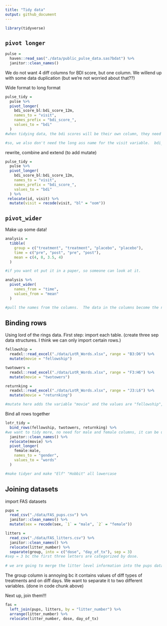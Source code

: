 ```yaml
---
title: "Tidy data"
output: github_document
---
```


```r
library(tidyverse)
```

## `pivot longer`

```r
pulse = 
  haven::read_sas("./data/public_pulse_data.sas7bdat") %>% 
  janitor::clean_names()
```

We do not want 4 diff columns for BDI score, but one column. We willend up with some data duplication (but we're not worried about that??)

Wide format to long format
```r
pulse_tidy = 
  pulse %>% 
  pivot_longer(
    bdi_score_bl:bdi_score_12m,
    names_to = "visit",
    names_prefix = "bdi_score_",
    values_to = "bdi"
  )
#when tidying data, the bdi scores will be their own column, they need their own name, which we've named here as "visit". Their values will no longer fall under their current columns and need to be renamed as well to "bdi"

#so, we also don't need the long ass name for the visit variable.  bdi_score_bl can just be "bl" or "baseline".  The `names_prefix` fn removes it.  NEXT time, fix bl to 0m for consistency (IN THE NEXT CODE CHUNK.
```

rewrite, combine and extend (to add mutate)

```r
pulse_tidy = 
  pulse %>% 
  pivot_longer(
    bdi_score_bl:bdi_score_12m,
    names_to = "visit",
    names_prefix = "bdi_score_",
    values_to = "bdi"
  ) %>% 
 relocate(id, visit) %>% 
  mutate(visit = recode(visit, "bl" = "oom"))

```


## `pivot_wider`

Make up some data!

```r
analysis = 
  tibble(
    group = c("treatment", "treatment", "placebo", "placebo"),
    time = c("pre", "post", "pre", "post"),
    mean = c(4, 8, 3.5, 4)
  )

#if you want ot put it in a paper, so someone can look at it.

analysis %>% 
  pivot_wider(
    names_from = "time",
    values_from = "mean"
  )

#pull the names from the columns.  The data in the columns become the new column names
```



## Binding rows
Using lord of the rings data. 
First step: import each table. (create three sep data structures.  I think we can only import certain rows.)

```r
fellowship = 
  readxl::read_excel("./data/LotR_Words.xlsx", range = "B3:D6") %>% 
  mutate(movie = "fellowship")

twotowers = 
  readxl::read_excel("./data/LotR_Words.xlsx", range = "F3:H6") %>% 
  mutate(movie = "twotowers")

returnking = 
  readxl::read_excel("./data/LotR_Words.xlsx", range = "J3:L6") %>% 
  mutate(movie = "returnking")

#mutate here adds the variable "movie" and the values are "fellowship", "twotowers", "returnking".
```

Bind all rows together

```r
lotr_tidy = 
  bind_rows(fellowship, twotowers, returnking) %>% 
#we want to tidy more, no need for male and female columns, it can be under one "sex" and the values under "words"
  janitor::clean_names() %>% 
  relocate(movie) %>% 
  pivot_longer(
    female:male,
    names_to = "gender",
    values_to = "words"
  )

#make tidyer and make "Elf" "Hobbit" all lowercase
```

## Joining datasets

import FAS datasets

```r
pups = 
  read_csv("./data/FAS_pups.csv") %>% 
  janitor::clean_names() %>% 
  mutate(sex = recode(sex, `1` = "male", `2` = "female"))

litters = 
  read_csv("./data/FAS_litters.csv") %>% 
  janitor::clean_names() %>% 
  relocate(litter_number) %>% 
  separate(group, into = c("dose", "day_of_tx"), sep = 3) 
#sep = 3 bc the first three letters are categorized by dose. 
  
# we are going to merge the litter level information into the pups dataset. Litter number is the key, it exists in both places. 
```

The group column is annoying bc it contains values of diff types of treatments and on diff days.  We want to separate it to two different variables. (done in code chunk above) 


Next up, join them!!!

```r
fas = 
  left_join(pups, litters, by = "litter_number") %>% 
  arrange(litter_number) %>% 
  relocate(litter_number, dose, day_of_tx)

```

